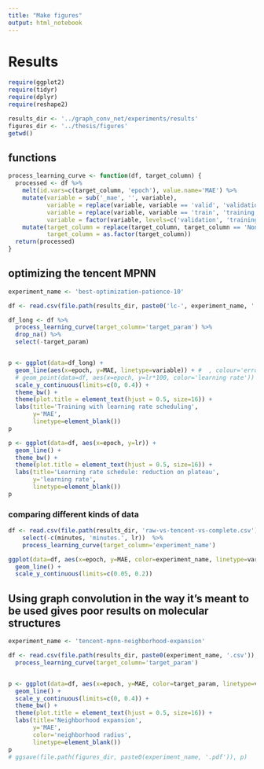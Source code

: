 ```yaml
---
title: "Make figures"
output: html_notebook
---
```


# Results

```r
require(ggplot2)
require(tidyr)
require(dplyr)
require(reshape2)

results_dir <- '../graph_conv_net/experiments/results'
figures_dir <- '../thesis/figures'
getwd()
```

## functions

```r
process_learning_curve <- function(df, target_column) {
  processed <- df %>% 
    melt(id.vars=c(target_column, 'epoch'), value.name='MAE') %>% 
    mutate(variable = sub('_mae', '', variable),
           variable = replace(variable, variable == 'valid', 'validation'),
           variable = replace(variable, variable == 'train', 'training'),
           variable = factor(variable, levels=c('validation', 'training'))) %>% 
    mutate(target_column = replace(target_column, target_column == 'None', '0'),  # for target param = neighborhood expansion
           target_column = as.factor(target_column))
  return(processed)
}
```
    


## optimizing the tencent MPNN

```r
experiment_name <- 'best-optimization-patience-10'

df <- read.csv(file.path(results_dir, paste0('lc-', experiment_name, '.csv')), stringsAsFactors=F)

df_long <- df %>% 
  process_learning_curve(target_column='target_param') %>% 
  drop_na() %>% 
  select(-target_param)


p <- ggplot(data=df_long) +
  geom_line(aes(x=epoch, y=MAE, linetype=variable)) + #  , colour='error')) +
  # geom_point(data=df, aes(x=epoch, y=lr*100, color='learning rate')) +
  scale_y_continuous(limits=c(0, 0.4)) +
  theme_bw() +
  theme(plot.title = element_text(hjust = 0.5, size=16)) +
  labs(title='Training with learning rate scheduling',
       y='MAE',
       linetype=element_blank())
p
```

```r
p <- ggplot(data=df, aes(x=epoch, y=lr)) +
  geom_line() +
  theme_bw() +
  theme(plot.title = element_text(hjust = 0.5, size=16)) +
  labs(title='Learning rate schedule: reduction on plateau',
       y='learning rate',
       linetype=element_blank())
p
```

### comparing different kinds of data

```r
df <- read.csv(file.path(results_dir, 'raw-vs-tencent-vs-complete.csv')) %>%
    select(-c(minutes, 'minutes.', lr))  %>% 
    process_learning_curve(target_column='experiment_name')

ggplot(data=df, aes(x=epoch, y=MAE, color=experiment_name, linetype=variable)) +
  geom_line() + 
  scale_y_continuous(limits=c(0.05, 0.2)) 
```


## Using graph convolution in the way it's meant to be used gives poor results on molecular structures

```r
experiment_name <- 'tencent-mpnn-neighborhood-expansion'

df <- read.csv(file.path(results_dir, paste0(experiment_name, '.csv')), stringsAsFactors=F) %>%
  process_learning_curve(target_column='target_param')


p <- ggplot(data=df, aes(x=epoch, y=MAE, color=target_param, linetype=variable)) +
  geom_line() +
  scale_y_continuous(limits=c(0, 0.4)) +
  theme_bw() +
  theme(plot.title = element_text(hjust = 0.5, size=16)) +
  labs(title='Neighborhood expansion',
       y='MAE',
       color='neighborhood radius',
       linetype=element_blank())
p
# ggsave(file.path(figures_dir, paste0(experiment_name, '.pdf')), p)
```

